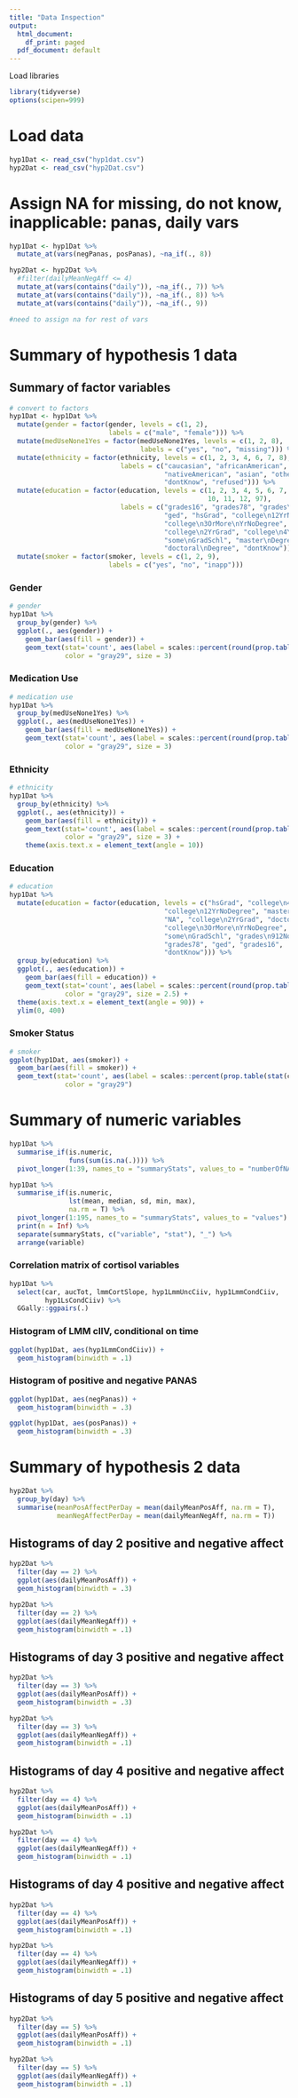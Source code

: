 ```yaml
---
title: "Data Inspection"
output:
  html_document:
    df_print: paged
  pdf_document: default
---
```


Load libraries
```r
library(tidyverse)
options(scipen=999)
```

# Load data
```r
hyp1Dat <- read_csv("hyp1dat.csv")
hyp2Dat <- read_csv("hyp2Dat.csv")
```

# Assign NA for missing, do not know, inapplicable: panas, daily vars
```r
hyp1Dat <- hyp1Dat %>%
  mutate_at(vars(negPanas, posPanas), ~na_if(., 8))

hyp2Dat <- hyp2Dat %>%
  #filter(dailyMeanNegAff <= 4)
  mutate_at(vars(contains("daily")), ~na_if(., 7)) %>%
  mutate_at(vars(contains("daily")), ~na_if(., 8)) %>%
  mutate_at(vars(contains("daily")), ~na_if(., 9))

#need to assign na for rest of vars
```

# Summary of hypothesis 1 data

## Summary of factor variables
```r
# convert to factors
hyp1Dat <- hyp1Dat %>%
  mutate(gender = factor(gender, levels = c(1, 2), 
                         labels = c("male", "female"))) %>%
  mutate(medUseNone1Yes = factor(medUseNone1Yes, levels = c(1, 2, 8),
                                 labels = c("yes", "no", "missing"))) %>%
  mutate(ethnicity = factor(ethnicity, levels = c(1, 2, 3, 4, 6, 7, 8),
                            labels = c("caucasian", "africanAmerican",
                                       "nativeAmerican", "asian", "other",
                                       "dontKnow", "refused"))) %>%
  mutate(education = factor(education, levels = c(1, 2, 3, 4, 5, 6, 7, 8, 9,
                                                  10, 11, 12, 97),
                            labels = c("grades16", "grades78", "grades\n912NoGed",
                                       "ged", "hsGrad", "college\n12YrNoDegree",
                                       "college\n3OrMore\nYrNoDegree",
                                       "college\n2YrGrad", "college\n4YrGrad",
                                       "some\nGradSchl", "master\nDegree",
                                       "doctoral\nDegree", "dontKnow"))) %>%
  mutate(smoker = factor(smoker, levels = c(1, 2, 9), 
                         labels = c("yes", "no", "inapp")))
```

### Gender
```r
# gender
hyp1Dat %>%
  group_by(gender) %>%
  ggplot(., aes(gender)) +
    geom_bar(aes(fill = gender)) +
    geom_text(stat='count', aes(label = scales::percent(round(prop.table(stat(count)), 3))), vjust=-.50, 
              color = "gray29", size = 3)
```

### Medication Use
```r
# medication use
hyp1Dat %>%
  group_by(medUseNone1Yes) %>%
  ggplot(., aes(medUseNone1Yes)) +
    geom_bar(aes(fill = medUseNone1Yes)) +
    geom_text(stat='count', aes(label = scales::percent(round(prop.table(stat(count)), 4))), vjust=-.50, 
              color = "gray29", size = 3)
```

### Ethnicity
```r
# ethnicity
hyp1Dat %>%
  group_by(ethnicity) %>%
  ggplot(., aes(ethnicity)) +
    geom_bar(aes(fill = ethnicity)) +
    geom_text(stat='count', aes(label = scales::percent(round(prop.table(stat(count)), 3))), vjust=-.50, 
              color = "gray29", size = 3) +
    theme(axis.text.x = element_text(angle = 10))
```

### Education
```r
# education
hyp1Dat %>%
  mutate(education = factor(education, levels = c("hsGrad", "college\n4YrGrad",
                                       "college\n12YrNoDegree", "master\nDegree",
                                       "NA", "college\n2YrGrad", "doctoral\nDegree",
                                       "college\n3OrMore\nYrNoDegree",
                                       "some\nGradSchl", "grades\n912NoGed",
                                       "grades78", "ged", "grades16", 
                                       "dontKnow"))) %>%
  group_by(education) %>%
  ggplot(., aes(education)) +
    geom_bar(aes(fill = education)) +
    geom_text(stat='count', aes(label = scales::percent(round(prop.table(stat(count)), 4))), vjust=-.50, 
              color = "gray29", size = 2.5) +
  theme(axis.text.x = element_text(angle = 90)) +
  ylim(0, 400)
```

### Smoker Status
```r
# smoker
ggplot(hyp1Dat, aes(smoker)) +
  geom_bar(aes(fill = smoker)) +
  geom_text(stat='count', aes(label = scales::percent(prop.table(stat(count)))), vjust=-.50, 
              color = "gray29") 
```

# Summary of numeric variables
```r
hyp1Dat %>%
  summarise_if(is.numeric,
               funs(sum(is.na(.)))) %>%
  pivot_longer(1:39, names_to = "summaryStats", values_to = "numberOfNAs") %>% print(n = Inf)

hyp1Dat %>%
  summarise_if(is.numeric,
               lst(mean, median, sd, min, max),
               na.rm = T) %>%
  pivot_longer(1:195, names_to = "summaryStats", values_to = "values") %>% 
  print(n = Inf) %>%
  separate(summaryStats, c("variable", "stat"), "_") %>%
  arrange(variable)
```

### Correlation matrix of cortisol variables
```r
hyp1Dat %>%
  select(car, aucTot, lmmCortSlope, hyp1LmmUncCiiv, hyp1LmmCondCiiv,
         hyp1LsCondCiiv) %>%
  GGally::ggpairs(.)
```

### Histogram of LMM cIIV, conditional on time
```r
ggplot(hyp1Dat, aes(hyp1LmmCondCiiv)) +
  geom_histogram(binwidth = .1)
```

### Histogram of positive and negative PANAS
```r
ggplot(hyp1Dat, aes(negPanas)) +
  geom_histogram(binwidth = .3)

ggplot(hyp1Dat, aes(posPanas)) +
  geom_histogram(binwidth = .3)
```

# Summary of hypothesis 2 data
```r
hyp2Dat %>%
  group_by(day) %>%
  summarise(meanPosAffectPerDay = mean(dailyMeanPosAff, na.rm = T),
            meanNegAffectPerDay = mean(dailyMeanNegAff, na.rm = T))
```

## Histograms of day 2 positive and negative affect
```r
hyp2Dat %>%
  filter(day == 2) %>%
  ggplot(aes(dailyMeanPosAff)) +
  geom_histogram(binwidth = .3)

hyp2Dat %>%
  filter(day == 2) %>%
  ggplot(aes(dailyMeanNegAff)) +
  geom_histogram(binwidth = .1)
```

## Histograms of day 3 positive and negative affect
```r
hyp2Dat %>%
  filter(day == 3) %>%
  ggplot(aes(dailyMeanPosAff)) +
  geom_histogram(binwidth = .3)

hyp2Dat %>%
  filter(day == 3) %>%
  ggplot(aes(dailyMeanNegAff)) +
  geom_histogram(binwidth = .1)
```

## Histograms of day 4 positive and negative affect
```r
hyp2Dat %>%
  filter(day == 4) %>%
  ggplot(aes(dailyMeanPosAff)) +
  geom_histogram(binwidth = .1)

hyp2Dat %>%
  filter(day == 4) %>%
  ggplot(aes(dailyMeanNegAff)) +
  geom_histogram(binwidth = .1)
```

## Histograms of day 4 positive and negative affect
```r
hyp2Dat %>%
  filter(day == 4) %>%
  ggplot(aes(dailyMeanPosAff)) +
  geom_histogram(binwidth = .1)

hyp2Dat %>%
  filter(day == 4) %>%
  ggplot(aes(dailyMeanNegAff)) +
  geom_histogram(binwidth = .1)
```

## Histograms of day 5 positive and negative affect
```r
hyp2Dat %>%
  filter(day == 5) %>%
  ggplot(aes(dailyMeanPosAff)) +
  geom_histogram(binwidth = .1)

hyp2Dat %>%
  filter(day == 5) %>%
  ggplot(aes(dailyMeanNegAff)) +
  geom_histogram(binwidth = .1)
```


























